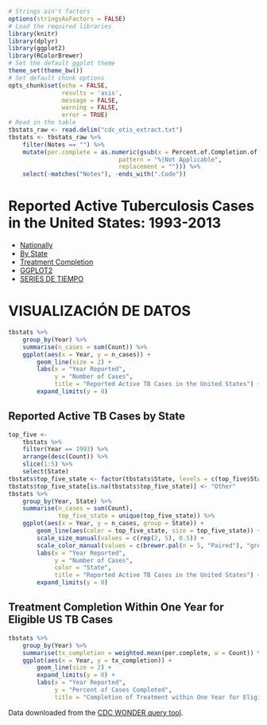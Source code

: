 <head>
  <meta charset="utf-8">
  <title>Reported Active Tuberculosis Cases in the United States, 1993-2013</title>
  <link rel="stylesheet" href="jquery-ui/jquery-ui.min.css">
  <script src="jquery-ui/external/jquery/jquery.js"></script>
  <script src="jquery-ui/jquery-ui.js"></script>
  <script>
  $(function() {
    $( "#tabs" ).tabs();
  });
  </script>
</head>

```r
# Strings ain't factors
options(stringsAsFactors = FALSE)
# Load the required libraries
library(knitr)
library(dplyr)
library(ggplot2)
library(RColorBrewer)
# Set the default ggplot theme
theme_set(theme_bw())
# Set default chunk options
opts_chunk$set(echo = FALSE,
               results = 'asis',
               message = FALSE,
               warning = FALSE,
               error = TRUE)
# Read in the table
tbstats_raw <- read.delim("cdc_otis_extract.txt")
tbstats <- tbstats_raw %>% 
    filter(Notes == "") %>% 
    mutate(per.complete = as.numeric(gsub(x = Percent.of.Completion.of.Therapy.Within.One.Year.Among.Those.Eligible,
                               pattern = "%|Not Applicable",
                               replacement = ""))) %>% 
    select(-matches("Notes"), -ends_with(".Code"))
```






# Reported Active Tuberculosis Cases in the United States: 1993-2013


<div id="tabs">
<ul>
<li><a href="#nation">Nationally</a></li>
<li><a href="#states">By State</a></li>
<li><a href="#treatment">Treatment Completion</a></li>
<li><a href="#states">GGPLOT2</a></li>
<li><a href="#nation">SERIES DE TIEMPO</a></li>
</ul>
    


<div id="nation">

# VISUALIZACIÓN DE DATOS

```r
tbstats %>% 
    group_by(Year) %>% 
    summarise(n_cases = sum(Count)) %>% 
    ggplot(aes(x = Year, y = n_cases)) +
        geom_line(size = 2) +
        labs(x = "Year Reported",
             y = "Number of Cases",
             title = "Reported Active TB Cases in the United States") +
        expand_limits(y = 0)
```



</div>




<div id="states">
  
## Reported Active TB Cases by State
  
```r
top_five <-
    tbstats %>% 
    filter(Year == 1993) %>% 
    arrange(desc(Count)) %>% 
    slice(1:5) %>% 
    select(State)
tbstats$top_five_state <- factor(tbstats$State, levels = c(top_five$State, "Other"))
tbstats$top_five_state[is.na(tbstats$top_five_state)] <- "Other"
tbstats %>% 
    group_by(Year, State) %>%
    summarise(n_cases = sum(Count), 
              top_five_state = unique(top_five_state)) %>% 
    ggplot(aes(x = Year, y = n_cases, group = State)) +
        geom_line(aes(color = top_five_state, size = top_five_state)) +
        scale_size_manual(values = c(rep(2, 5), 0.5)) + 
        scale_color_manual(values = c(brewer.pal(n = 5, "Paired"), "grey")) +
        labs(x = "Year Reported",
             y = "Number of Cases",
             color = "State",
             title = "Reported Active TB Cases in the United States") +
        expand_limits(y = 0)
```

  
  
  
</div>


<div id="treatment">

## Treatment Completion Within One Year for Eligible US TB Cases



```r
tbstats %>% 
    group_by(Year) %>% 
    summarise(tx_completion = weighted.mean(per.complete, w = Count)) %>% 
    ggplot(aes(x = Year, y = tx_completion)) +
        geom_line(size = 2) +
        expand_limits(y = 0) +
        labs(x = "Year Reported",
             y = "Percent of Cases Completed",
             title = "Completion of Treatment within One Year for Eligible Cases")
```

</div>



</div>


Data downloaded from the [CDC WONDER query tool](http://wonder.cdc.gov/tb.html).